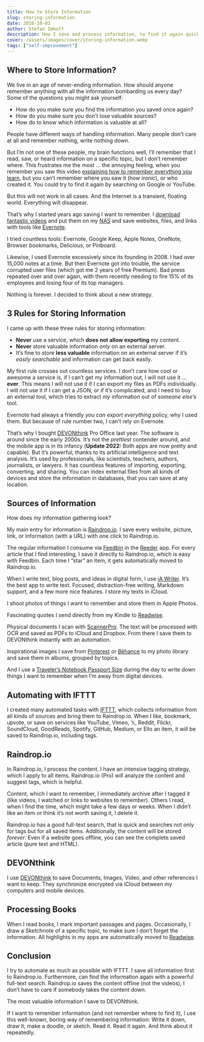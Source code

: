 ```yaml
---
title: How to Store Information
slug: storing-information
date: 2018-10-03
author: Stefan Imhoff
description: How I save and process information, to find it again quickly and store it to not lose it again.
cover: /assets/images/cover/storing-information.webp
tags: ["self-improvement"]
---
```


## Where to Store Information?

We live in an age of never-ending information. How should anyone remember anything with all the information bombarding us every day? Some of the questions you might ask yourself:

- How do you make sure you find the information you saved once again?
- How do you make sure you don’t lose valuable sources?
- How do to know which information is valuable at all?

People have different ways of handling information. Many people don’t care at all and remember nothing, write nothing down.

But I’m not one of these people, my brain functions well, I’ll remember that I read, saw, or heard information on a specific topic, but I don’t remember where. This frustrates me the most … the annoying feeling, when you remember you saw this video [explaining how to remember everything you learn](https://youtu.be/V-UvSKe8jW4), but you can’t remember where you saw it (how _ironic_), or who created it. You could try to find it again by searching on Google or YouTube.

But this will not work in all cases. And the Internet is a transient, floating world. Everything will disappear.

That’s why I started years ago saving I want to remember. I [download fantastic videos](https://rg3.github.io/youtube-dl/) and put them on my [NAS](https://www.synology.com/) and save websites, files, and links with tools like [Evernote](https://evernote.com/).

I tried countless tools: Evernote, Google Keep, Apple Notes, OneNote, Browser bookmarks, Delicious, or Pinboard.

Likewise, I used Evernote excessively since its founding in 2008. I had over 15,000 notes at a time. But then Evernote got into trouble, the service corrupted user files (which got me 2 years of free Premium). Bad press repeated over and over again, with them recently needing to fire 15% of its employees and losing four of its top managers.

Nothing is forever. I decided to think about a new strategy.

## 3 Rules for Storing Information

I came up with these three rules for storing information:

- **Never** use a service, which **does not allow exporting** my content.
- **Never** store valuable information _only_ on an external server.
- It’s fine to store **less valuable** information on an external server if it’s _easily searchable_ and information can get back easily.

My first rule crosses out countless services. I don’t care how cool or awesome a service is, if I can’t get my information out, I will not use it … **ever**. This means I will not use it if I can export my files as PDFs individually. I will not use it if I can get a JSON, or if it’s complicated, and I need to buy an external tool, which tries to extract _my_ information out of _someone else’s_ tool.

Evernote had always a friendly _you can export everything_ policy, why I used them. But because of rule number two, I can’t rely on Evernote.

That’s why I bought [DEVONthink](https://www.devontechnologies.com/apps/devonthink) Pro Office last year. The software is around since the early 2000s. It’s not the _prettiest_ contender around, and the mobile app is in its infancy (**Update 2022:** Both apps are now pretty and capable). But it’s powerful, thanks to its artificial intelligence and text analysis. It’s used by professionals, like scientists, teachers, authors, journalists, or lawyers. It has countless features of importing, exporting, converting, and sharing. You can index external files from all kinds of devices and store the information in databases, that you can save at any location.

## Sources of Information

How does my information gathering look?

My main entry for information is [Raindrop.io](https://raindrop.io/). I save every website, picture, link, or information (with a URL) with one click to Raindrop.io.

The regular information I consume via [Feedbin](https://feedbin.com/) in the [Reeder](https://reeder.app/) app. For every article that I find interesting, I save it directly to Raindrop.io, which is easy with Feedbin. Each time I “star” an item, it gets automatically moved to Raindrop.io.

When I write text, blog posts, and ideas in digital form, I use [iA Writer](https://ia.net/writer). It’s the best app to write text. Focused, distraction-free writing, Markdown support, and a few more nice features. I store my texts in iCloud.

I shoot photos of things I want to remember and store them in Apple Photos.

Fascinating quotes I send directly from my Kindle to [Readwise](https://readwise.io/).

Physical documents I scan with [ScannerPro](https://readdle.com/scannerpro). The text will be processed with OCR and saved as PDFs to iCloud and Dropbox. From there I save them to DEVONthink instantly with an automation.

Inspirational images I save from [Pinterest](https://www.pinterest.de/) or [Bēhance](https://www.behance.net/) to my photo library and save them in albums, grouped by topics.

And I use a [Traveler’s Notebook Passport Size](https://www.travelers-company.com/products/trnote/starter-kit-passport) during the day to write down things I want to remember when I’m away from digital devices.

## Automating with IFTTT

I created many automated tasks with [IFTTT](https://ifttt.com/), which collects information from all kinds of sources and bring them to Raindrop.io. When I like, bookmark, upvote, or save on services like YouTube, Vimeo, 𝕏, Reddit, Flickr, SoundCloud, GoodReads, Spotify, GitHub, Medium, or Ello an item, it will be saved to Raindrop.io, including tags.

## Raindrop.io

In Raindrop.io, I process the content. I have an intensive tagging strategy, which I apply to all items. Raindrop.io (Pro) will analyze the content and suggest tags, which is helpful.

Content, which I want to remember, I immediately archive after I tagged it (like videos, I watched or links to websites to remember). Others I read, when I find the time, which might take a few days or weeks. When I didn’t like an item or think it’s not worth saving it, I delete it.

Raindrop.io has a good full-text search, that is quick and searches not only for tags but for all saved items. Additionally, the content will be stored _forever_. Even if a website goes offline, you can see the complete saved article (pure text and HTML).

## DEVONthink

I use [DEVONthink](https://devontechnologies.com/apps/devonthink) to save Documents, Images, Video, and other references I want to keep. They synchronize encrypted via iCloud between my computers and mobile devices.

## Processing Books

When I read books, I mark important passages and pages. Occasionally, I draw a Sketchnote of a specific topic, to make sure I don’t forget the information. All highlights in my apps are automatically moved to [Readwise](https://readwise.io/).

## Conclusion

I try to automate as much as possible with IFTTT. I save all information first to Raindrop.io. Furthermore, can find the information again with a powerful full-text search. Raindrop.io saves the content offline (not the videos), I don’t have to care if somebody takes the content down.

The most valuable information I save to DEVONthink.

If I want to remember information (and not remember where to find it), I use this well-known, boring way of remembering information: Write it down, draw it, make a doodle, or sketch. Read it. Read it again. And think about it repeatedly.
